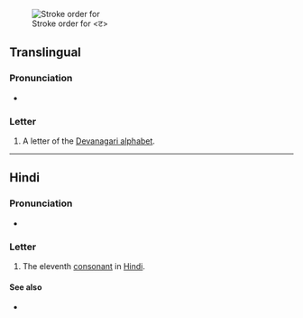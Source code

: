 {{also|द|ढ|ਟ}}
{{character info/new}}

[[File:Deva-ट-order.gif|alt=A ट being drawn|thumb|Stroke order for <ट>]]
==Translingual==

===Pronunciation===
* {{IPA|mul|/ʈə/}}

===Letter===
{{mul-Deva|ṭa}}

# A letter of the [[Devanagari alphabet]].

----

==Hindi==

===Pronunciation===
* {{hi-IPA|ट.}}

===Letter===
{{head|hi|letter}}

# The eleventh [[consonant]] in [[Hindi]].

====See also====
* {{list:Devanagari script letters/hi}}
